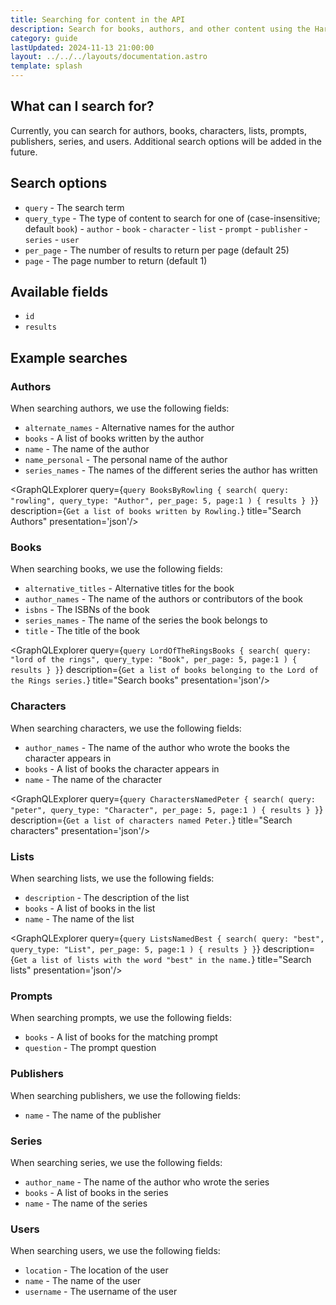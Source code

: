 ```yaml
---
title: Searching for content in the API
description: Search for books, authors, and other content using the Hardcover GraphQL API.
category: guide
lastUpdated: 2024-11-13 21:00:00
layout: ../../../layouts/documentation.astro
template: splash
---
```



## What can I search for?

Currently, you can search for authors, books, characters, lists, prompts, publishers, series, and users.
Additional search options will be added in the future.

## Search options

- `query` - The search term
- `query_type` - The type of content to search for one of (case-insensitive; default `book`)
                    - `author`
                    - `book`
                    - `character`
                    - `list`
                    - `prompt`
                    - `publisher`
                    - `series`
                    - `user`
- `per_page` - The number of results to return per page (default 25)
- `page` - The page number to return (default 1)

## Available fields

- `id`
- `results`

## Example searches

### Authors
When searching authors, we use the following fields:

- `alternate_names` - Alternative names for the author
- `books` - A list of books written by the author
- `name` - The name of the author
- `name_personal` - The personal name of the author
- `series_names` - The names of the different series the author has written

<GraphQLExplorer query={`
    query BooksByRowling {
        search(
            query: "rowling",
            query_type: "Author",
            per_page: 5,
            page:1
        ) {
            results
        }
    }
`} description={`
    Get a list of books written by Rowling.
`} title="Search Authors" presentation='json'/>

### Books
When searching books, we use the following fields:
- `alternative_titles` - Alternative titles for the book
- `author_names` - The name of the authors or contributors of the book
- `isbns` - The ISBNs of the book
- `series_names` - The name of the series the book belongs to
- `title` - The title of the book

<GraphQLExplorer query={`
    query LordOfTheRingsBooks {
        search(
            query: "lord of the rings",
            query_type: "Book",
            per_page: 5,
            page:1
        ) {
            results
        }
    }
`} description={`
    Get a list of books belonging to the Lord of the Rings series.
`} title="Search books" presentation='json'/>

### Characters
When searching characters, we use the following fields:

- `author_names` - The name of the author who wrote the books the character appears in
- `books` - A list of books the character appears in
- `name` - The name of the character

<GraphQLExplorer query={`
    query CharactersNamedPeter {
        search(
            query: "peter",
            query_type: "Character",
            per_page: 5,
            page:1
        ) {
            results
        }
    }
`} description={`
    Get a list of characters named Peter.
`} title="Search characters" presentation='json'/>

### Lists
When searching lists, we use the following fields:

- `description` - The description of the list
- `books` - A list of books in the list
- `name` - The name of the list

<GraphQLExplorer query={`
    query ListsNamedBest {
        search(
            query: "best",
            query_type: "List",
            per_page: 5,
            page:1
        ) {
            results
        }
    }
`} description={`
    Get a list of lists with the word "best" in the name.
`} title="Search lists" presentation='json'/>

### Prompts
When searching prompts, we use the following fields:
- `books` - A list of books for the matching prompt
- `question` - The prompt question

### Publishers
When searching publishers, we use the following fields:
- `name` - The name of the publisher

### Series
When searching series, we use the following fields:
- `author_name` - The name of the author who wrote the series
- `books` - A list of books in the series
- `name` - The name of the series

### Users
When searching users, we use the following fields:
- `location` - The location of the user
- `name` - The name of the user
- `username` - The username of the user